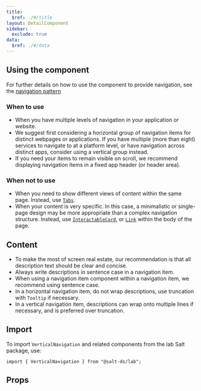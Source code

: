 ```yaml
---
title:
  $ref: ./#/title
layout: DetailComponent
sidebar:
  exclude: true
data:
  $ref: ./#/data
---
```


## Using the component

For further details on how to use the component to provide navigation, see the [navigation pattern](/salt/patterns/navigation/)

### When to use

- When you have multiple levels of navigation in your application or website.
- We suggest first considering a horizontal group of navigation items for distinct webpages or applications. If you have multiple (more than eight) services to navigate to at a platform level, or have navigation across distinct apps, consider using a vertical group instead.
- If you need your items to remain visible on scroll, we recommend displaying navigation items in a fixed app header (or header area).

### When not to use

- When you need to show different views of content within the same page. Instead, use [`Tabs`](/salt/components/tabs/).
- When your content is very specific. In this case, a minimalistic or single-page design may be more appropriate than a complex navigation structure. Instead, use [`InteractableCard`](../card), or [`Link`](../link) within the body of the page.

## Content

- To make the most of screen real estate, our recommendation is that all description text should be clear and concise.
- Always write descriptions in sentence case in a navigation item.
- When using a navigation item component within a navigation item, we recommend using sentence case.
- In a horizontal navigation item, do not wrap descriptions, use truncation with `Tooltip` if necessary.
- In a vertical navigation item, descriptions can wrap onto multiple lines if necessary, and is preferred over truncation.

## Import

To import `VerticalNavigation` and related components from the lab Salt package, use:

```
import { VerticalNavigation } from "@salt-ds/lab";
```

## Props

<PropsTable packageName="lab" componentName="VerticalNavigation" />
